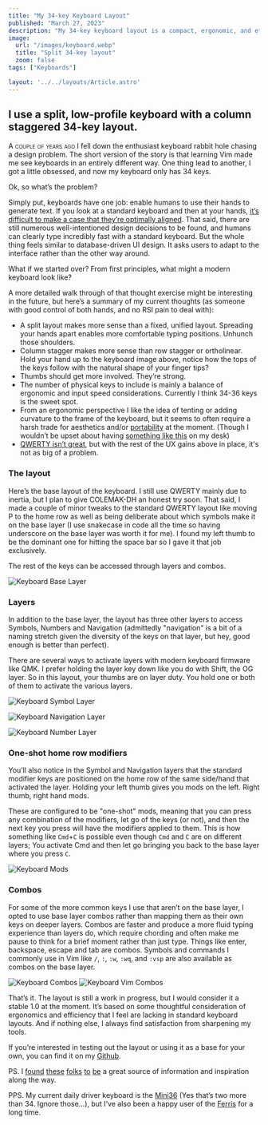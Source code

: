 ```yaml
---
title: "My 34-key Keyboard Layout"
published: "March 27, 2023"
description: "My 34-key keyboard layout is a compact, ergonomic, and efficient layout for programming and text editing."
image:
  url: "/images/keyboard.webp"
  title: "Split 34-key layout"
  zoom: false
tags: ["Keyboards"]

layout: '../../layouts/Article.astro'
---
```



## I use a split, low-profile keyboard with a column staggered 34-key layout.

<span class="smallcaps">A couple of years ago</span> I fell down the enthusiast keyboard rabbit hole chasing a design problem. The short version of the story is that learning Vim made me see keyboards in an entirely different way. One thing lead to another, I got a little obsessed, and now my keyboard only has 34 keys.

Ok, so what’s the problem?

Simply put, keyboards have one job: enable humans to use their hands to generate text. If you look at a standard keyboard and then at your hands, [it’s difficult to make a case that they’re optimally aligned](https://youtu.be/Ho_CFfdsmc8). That said, there are still numerous well-intentioned design decisions to be found, and humans can clearly type incredibly fast with a standard keyboard. But the whole thing feels similar to database-driven UI design. It asks users to adapt to the interface rather than the other way around.

What if we started over? From first principles, what might a modern keyboard look like?

A more detailed walk through of that thought exercise might be interesting in the future, but here’s a summary of my current thoughts (as someone with good control of both hands, and no RSI pain to deal with):

- A split layout makes more sense than a fixed, unified layout. Spreading your hands apart enables more comfortable typing positions. Unhunch those shoulders. 
- Column stagger makes more sense than row stagger or ortholinear. Hold your hand up to the keyboard image above, notice how the tops of the keys follow with the natural shape of your finger tips?
- Thumbs should get more involved. They’re strong.  
- The number of physical keys to include is mainly a balance of ergonomic and input speed considerations. Currently I think 34-36 keys is the sweet spot.
- From an ergonomic perspective I like the idea of tenting or adding curvature to the frame of the keyboard, but it seems to often require a harsh trade for aesthetics and/or [portability](https://kinesis-ergo.com/shop/advantage2/) at the moment. (Though I wouldn’t be upset about having [something like this](https://kbd.news/Dactyl-Manuform-Tight-finishing-975.html) on my desk)
- [QWERTY isn’t great](https://www.keybr.com/layouts), but with the rest of the UX gains above in place, it's not as big of a problem. 

### The layout

Here’s the base layout of the keyboard. I still use QWERTY mainly due to inertia, but I plan to give COLEMAK-DH an honest try soon. That said, I made a couple of minor tweaks to the standard QWERTY layout like moving P to the home row as well as being deliberate about which symbols make it on the base layer (I use snakecase in code all the time so having underscore on the base layer was worth it for me). I found my left thumb to be the dominant one for hitting the space bar so I gave it that job exclusively. 

The rest of the keys can be accessed through layers and combos.

![Keyboard Base Layer](/images/keyboard-base.webp)

### Layers

In addition to the base layer, the layout has three other layers to access Symbols, Numbers and Navigation (admittedly "navigation" is a bit of a naming stretch given the diversity of the keys on that layer, but hey, good enough is better than perfect).

There are several ways to activate layers with modern keyboard firmware like QMK. I prefer holding the layer key down like you do with Shift, the OG layer. So in this layout, your thumbs are on layer duty. You hold one or both of them to activate the various layers.  

![Keyboard Symbol Layer](/images/keyboard-symbols.webp)

![Keyboard Navigation Layer](/images/keyboard-nav.webp)

![Keyboard Number Layer](/images/keyboard-numbers.webp)

### One-shot home row modifiers

You’ll also notice in the Symbol and Navigation layers that the standard modifier keys are positioned on the home row of the same side/hand that activated the layer. Holding your left thumb gives you mods on the left. Right thumb, right hand mods.

These are configured to be "one-shot" mods, meaning that you can press any combination of the modifiers, let go of the keys (or not), and then the next key you press will have the modifiers applied to them. This is how something like `Cmd`+`C` is possible even though `Cmd` and `C` are on different layers; You activate Cmd and then let go bringing you back to the base layer where you press `C`.

![Keyboard Mods](/images/keyboard-mods.webp)

### Combos

For some of the more common keys I use that aren’t on the base layer, I opted to use base layer combos rather than mapping them as their own keys on deeper layers. Combos are faster and produce a more fluid typing experience than layers do, which require chording and often make me pause to think for a brief moment rather than just type. Things like enter, backspace, escape and tab are combos. Symbols and commands I commonly use in Vim like `/`, `:`, `:w`, `:wq`, and `:vsp` are also available as combos on the base layer.


![Keyboard Combos](/images/keyboard-combos.webp)
![Keyboard Vim Combos](/images/keyboard-combos-vim.webp)

That’s it. The layout is still a work in progress, but I would consider it a stable 1.0 at the moment. It’s based on some thoughtful consideration of ergonomics and efficiency that I feel are lacking in standard keyboard layouts. And if nothing else, I always find satisfaction from sharpening my tools.

If you’re interested in testing out the layout or using it as a base for your own, you can find it on my [Github](https://github.com/mattstenback/qmk_firmware/tree/5fb7c234f4319aeab10434ea349a5a8933b80cfe/keyboards/controllerworks/mini36/keymaps/mattstenback).

<div class="h-px w-full bg-cartridge-500 my-8"></div>

PS. I [found](https://github.com/callum-oakley/qmk_firmware/tree/master/users/callum) [these](https://www.youtube.com/@BenVallack) [folks](https://www.jonashietala.se/blog/2021/06/03/the-t-34-keyboard-layout/) [to](https://github.com/manna-harbour/miryoku/tree/master/docs/reference) [be](https://precondition.github.io/home-row-mods) a great source of information and inspiration along the way. 

PPS. My current daily driver keyboard is the [Mini36](https://controller.works/en-ca/products/mini36-low-profile-ergonomic-keyboard) (Yes that’s two more than 34. Ignore those…), but I’ve also been a happy user of the [Ferris](https://github.com/pierrechevalier83/ferris) for a long time.